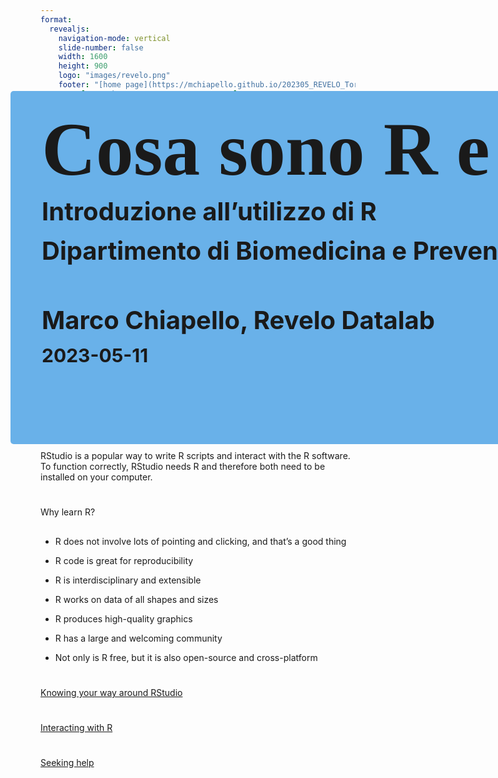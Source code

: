 ```yaml
---
format: 
  revealjs:
    navigation-mode: vertical
    slide-number: false
    width: 1600
    height: 900
    logo: "images/revelo.png"
    footer: "[home page](https://mchiapello.github.io/202305_REVELO_TorVergata_Intro2R)"
    css: ["css/theme.css", "css/custom.css"]
    theme: simple
    controls: true
mainfont: "Times New Roman"
editor: source
filters:
  - roughnotation
editor_options: 
  chunk_output_type: inline
---
```


##  {#TitleSlide data-menu-title="TitleSlide" background-image="images/bus.jpg" background-size="cover" background-opacity="0.3"}

```r
library(fontawesome)
library(tidyverse)
library(quarto)
library(gt)
library(gtExtras)
library(gtsummary)

# font-family: 'Architects Daughter', cursive;
# font-family: 'Julius Sans One', sans-serif;
# font-family: 'Montserrat', san  s-serif;
# font-family: 'Rock Salt', cursive;
```

<style>
  @import url('https://fonts.googleapis.com/css2?family=Architects+Daughter&family=Julius+Sans+One&family=Montserrat:wght@300&family=Rock+Salt&display=swap');
</style>

::: {style="position: absolute; left: 180px; top: 200px; height: 525px; width: 1500px; background-color: #69b1e9; padding: 20px; padding-left: 50px; border-radius: 5px;"}
[Cosa sono R e RStudio?]{style="font-size: 120px; font-weight: bold; line-height: 1em; margin: 0px; font-family: 'Architects Daughter', cursive;"}

[Introduzione all'utilizzo di R]{style="font-size: 40px;font-weight: bold;"}

[Dipartimento di Biomedicina e Prevenzione]{style="font-size: 40px;font-weight: bold;"}

<br> <br>

[Marco Chiapello, Revelo Datalab]{style="font-size: 40px; font-weight: bold;"}

[2023-05-11]{style="font-size: 30px;font-weight: bold;"}
:::

#  {background-image="images/bus.jpg" background-size="cover" background-opacity="0.2"}

[What is R?]{.tit .p-span-center}

<br>

:::{.fragment .Tbox-orange}
The term “R” is used to refer to both the programming language and the software that interprets the scripts written using it.
:::

#  {background-image="images/bus.jpg" background-size="cover" background-opacity="0.2"}

[What is RStudio?]{.tit .p-span-center}

<br>

:::{.fragment .Tbox-orange}
RStudio is a popular way to write R scripts and interact with the R software. To function correctly, RStudio needs R and therefore both need to be installed on your computer.

:::
#  {background-image="images/bus.jpg" background-size="cover" background-opacity="0.2"}

[Why learn R?]{.tit .p-span-center}

##  {background-image="images/bus.jpg" background-size="cover" background-opacity="0.2"}

:::{.incremental .f60}
- R does not involve lots of pointing and clicking, and that’s a good thing

- R code is great for reproducibility

- R is interdisciplinary and extensible

- R works on data of all shapes and sizes

- R produces high-quality graphics

- R has a large and welcoming community

- Not only is R free, but it is also open-source and cross-platform
:::

#  {background-image="images/bus.jpg" background-size="cover" background-opacity="0.2"}

[[Knowing your way around RStudio]{.tit .p-span-center}](https://datacarpentry.org/R-ecology-lesson/00-before-we-start.html#knowing-your-way-around-rstudio)


#  {background-image="images/bus.jpg" background-size="cover" background-opacity="0.2"}

[[Interacting with R]{.tit .p-span-center}](https://datacarpentry.org/R-ecology-lesson/00-before-we-start.html#interacting-with-r)

#  {background-image="images/bus.jpg" background-size="cover" background-opacity="0.2"}

[[Seeking help]{.tit .p-span-center}](https://datacarpentry.org/R-ecology-lesson/00-before-we-start.html#seeking-help)
